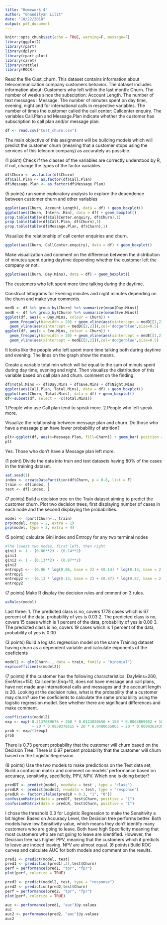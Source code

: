 ```yaml
---
title: "Homework 4"
author: "Ghandilyan Lilit"
date: "10/22/2018"
output: pdf_document
---
```

```r
knitr::opts_chunk$set(echo = TRUE, warning=F, message=F)
library(ggplot2)
library(rpart)
library(dplyr)
library(rpart.plot)
library(caret)
library(rattle)
library(ROCR)
```
Read the file Cust_churn.
This dataset contains information about  telecommunication company customers behavior.
The dataset includes information about:
Customers who left within the last month: Churn.
The number of weeks since the subsciption: Account Length.
The number of text messages : Message.
The number of minutes spent on day time, evening, night and for international calls in respective variables.
The number of times the customer  called the call center: Callcenter enquiry.
The variables Call.Plan and Message.Plan indicate whether the customer has subscription to call plan and/or message plan.
```r
df <- read.csv("Cust_churn.csv")
```


The main objective of this assignment will be building models which will predict the customer churn (meaning that a customer stops using the services of this telecom company) as accurately as possible.

(1 point) Check if the classes of the variables are correctly understood by R, if not, change the types of the factor variables.
```r
df$Churn <- as.factor(df$Churn)
df$Call.Plan <- as.factor(df$Call.Plan)
df$Message.Plan <- as.factor(df$Message.Plan)
```

(5 points) run some exploratory analysis to explore the dependence between customer churn and other variables
```r
ggplot(aes(Churn, Account.Length), data = df) + geom_boxplot()
ggplot(aes(Churn, Intern..Min), data = df) + geom_boxplot()
prop.table(table(df$CallCenter.enquiry, df$Churn),1)
prop.table(table(df$Call.Plan, df$Churn),1)
prop.table(table(df$Message.Plan, df$Churn),1)

```

Visualize the relationship of call center enquiries and churn.
```r
ggplot(aes(Churn, CallCenter.enquiry), data = df) + geom_boxplot()
```

Make visualization and comment on the difference between the distribution of minutes spent during daytime depending whether the customer left the company or not.
```r
ggplot(aes(Churn, Day.Mins), data = df) + geom_boxplot()
```
The customers who left spent more time talking during the daytime. 

Construct hitograms for Evening  minutes and night minutes depending on the churn and make your comments.
```r
medD <- df %>% group_by(Churn) %>% summarize(mean(Day.Mins))
medE <- df %>% group_by(Churn) %>% summarize(mean(Eve.Mins))
ggplot(df, aes(x = Day.Mins, colour = Churn)) +
  geom_freqpoly(binwidth = 20) + geom_vline(aes(xintercept = medD[[1,2]]),col='firebrick1',size=0.5) +
  geom_vline(aes(xintercept = medD[[2,2]]),col='dodgerblue',size=0.5)
ggplot(df, aes(x = Eve.Mins, colour = Churn)) +
  geom_freqpoly(binwidth = 20) + geom_vline(aes(xintercept = medE[[1,2]]),col='firebrick1',size=0.5) +
  geom_vline(aes(xintercept = medE[[2,2]]),col='dodgerblue',size=0.5)
```
It looks like the people who left spent more time talking both during daytime and evening. The lines on the graph show the means.

Create a variable total min which will be equal to the sum of minuts spent during day time, evening and night. Then visualize the distribution of this variable based on call plan and churn. comment on the finding.
```r
df$Total.Mins <- df$Day.Mins + df$Eve.Mins + df$Night.Mins
ggplot(aes(Call.Plan, Total.Mins), data = df) + geom_boxplot()
ggplot(aes(Churn, Total.Mins), data = df) + geom_boxplot()
df<-subset(df, select = -c(Total.Mins))

```
1.People who use Call plan tend to speak more.
2.People who left speak more. 

Visualize the relationship between message plan and churn. Do those who have a message plan have lower probability of attrition?
```r
plt<-ggplot(df, aes(x=Message.Plan, fill=Churn)) + geom_bar( position = "fill")
plt
```
Yes. Those who don't have a Message plan left more.

(1 point) Divide the data into train and test datasets having 80% of the cases in the training dataset.
```r
set.seed(1)
index <- createDataPartition(df$Churn, p = 0.8, list = F)
train <- df[index, ]
test <- df[-index, ]

```

(7 points) Build a decision tree on the Train dataset aiming to predict the customer churn.
Plot two decision trees, first displaying  number of cases in each node and the second displaying the probabilities.

```r
model <- rpart(Churn~., train)
prp(model, type = 2, extra = 1)
prp(model, type = 2, extra = 4)
```

(5 points)
calculate Gini index and Entropy for any two terminal nodes
```r
#The lowest two nodes, first left, then right
gini1 <- 1 - (0.86**2) - (0.14**2)
gini1
gini2 <- 1 - (0.13**2) - (0.87**2)
gini2
entropy1 <- -(0.86 * log(0.86, base = 2) + (0.14) * log(0.14, base = 2))
entropy1
entropy2 <- -(0.13 * log(0.13, base = 2) + (0.87) * log(0.87, base = 2))
entropy2
```

(7 points) Make R display the decision rules and cmment on 3 rules. 
```r
asRules(model)
```
Last three:
1. The predicted class is no, covers 1778 cases which is 67 percent of the data, probability of yes is 0.03
2. The predicted class is no, covers 15 cases which is 1 percent of the data, probability of yes is 0.00
3. The predicted class is no, covers 19 cases which is 1 percent of the data, probability of yes is 0.00

(3 points) Build a logistic regression model on the same Training dataset having churn as a dependent variable and calculate exponents of the coeficients
```r
model2 <- glm(Churn~., data = train, family = "binomial")
exp(coefficients(model2))
```

(7 points) if the customer has the following characteristics:
DayMins=260, EveMins=150, Call.center.Enq=10, does not have message and call plans, have not made any international calls and messages and the account length is 20. Looking at the decision rules, what is the probability that a customer may churn?
use the coeficients to calculate the same probability using the logistic regression model. See whether there are significant differences and make comment.
```r
coefficients(model2)
exp <- exp(-8.2137089676 + 260 * 0.0123030656 + 150 * 0.0063869952 + 10 * 0.4912638747
            + 20 * 0.0958378615 + 20 * 0.0480655065 + 20 * 0.0004362439)
prob <- exp/(1+exp)
prob
```
There is 0.73 percent probability that the customer will churn based on the Decision Tree.
There is 0.97 percent probability that the customer will churn based on the Logistic Regression.

(8 points) Use the two models to make predictions on the Test data set,
Build a confusion matrix and comment on models' performance based on accuracy, sensitivity, specificity, PPV, NPV. Which one is doing better?

```r
predDT <- predict(model, newdata = test , type = "class")
predLR <- predict(model2, newdata = test, type = "response")
predLR <- factor(ifelse(predLR > 0.3, "1", "0"))
confusionMatrix(data = predDT, test$Churn, positive = "1")
confusionMatrix(data = predLR, test$Churn, positive = "1")
```
I chose the threshold 0.3 for Logistic Regression to make the Sensitivity a bit higher.
Based on Accuracy Level, the Decision tree performs better. Both models have low Sensitivity value, which means they don't identify many customers who are going to leave. Both have high Specificity meaning that most customers who are not going to leave are identified. However, the Decision tree has higher PPV, meaning that the customers which it predicts to leave are indeed leaving. NPV are almost equal. 
(6 points) Build  ROC curves and calculate AUC for both models and comment on the results.
```r
pred1 <- predict(model, test)
pred1 <- prediction(pred1[,2],test$Churn)
perf = performance(pred1, "tpr", "fpr")
plot(perf, colorize = TRUE)

pred2 <- predict(model2, test, type = "response")
pred2 <- prediction(pred2,test$Churn)
perf = performance(pred2, "tpr", "fpr")
plot(perf, colorize = TRUE)

auc <- performance(pred1, "auc")@y.values
auc
auc2 <- performance(pred2, "auc")@y.values
auc2
``` 